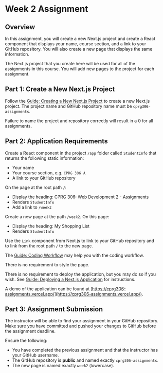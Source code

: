 # Week 2 Assignment

## Overview

In this assignment, you will create a new Next.js project and create a React component that displays your name, course section, and a link to your GitHub repository. You will also create a new page that displays the same information.

The Next.js project that you create here will be used for all of the assignments in this course. You will add new pages to the project for each assignment.

## Part 1: Create a New Next.js Project

Follow the [Guide: Creating a New Next.js Project](/guides-and-references/creating-new-nextjs-project) to create a new Next.js project. The project name and GitHub repository name must be `cprg306-assignments`.


<Callout type="error" emoji="️🚫">
  Failure to name the project and repository correctly will result in a 0 for
  all assignments.
</Callout>

## Part 2: Application Requirements

Create a React component in the project `/app` folder called `StudentInfo` that returns the following static information:

- Your name
- Your course section, e.g. `CPRG 306 A`
- A link to your GitHub repository

On the page at the root path `/`:

- Display the heading: CPRG 306: Web Development 2 - Assignments
- Renders `StudentInfo`
- Add a link to `/week2`

Create a new page at the path `/week2`. On this page:

- Display the heading: My Shopping List
- Renders `StudentInfo`

Use the `Link` component from Next.js to link to your GitHub repository and to link from the root path `/` to the new page.

The [Guide: Coding Workflow](/guides-and-references/workflow) may help you with the coding workflow.

There is no requirement to style the page.

There is no requirement to deploy the application, but you may do so if you wish. See [Guide: Deploying a Next.js Application](/guides-and-references/deploying-nextjs-app) for instructions.

A demo of the application can be found at [https://cprg306-assignments.vercel.app/](https://cprg306-assignments.vercel.app/).

## Part 3: Assignment Submission

The instructor will be able to find your assignment in your GitHub repository. Make sure you have committed and pushed your changes to GitHub before the assignment deadline.

Ensure the following:

- You have completed the previous assignment and that the instructor has your GitHub username.
- The GitHub repository is **public** and named exactly `cprg306-assignments`.
- The new page is named exactly `week2` (lowercase).
